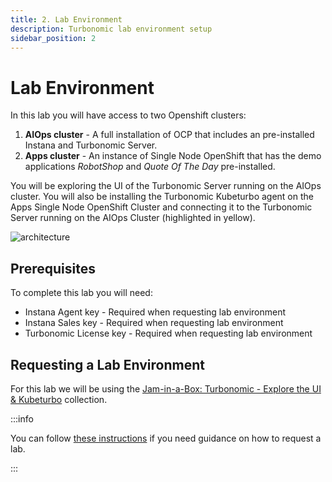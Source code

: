 ```yaml
---
title: 2. Lab Environment
description: Turbonomic lab environment setup
sidebar_position: 2
---
```


# Lab Environment

In this lab you will have access to two Openshift clusters:

1. **AIOps cluster** - A full installation of OCP that includes an pre-installed
   Instana and Turbonomic Server.
2. **Apps cluster** - An instance of Single Node OpenShift that has the demo
   applications _RobotShop_ and _Quote Of The Day_ pre-installed.

You will be exploring the UI of the Turbonomic Server running on the AIOps
cluster. You will also be installing the Turbonomic Kubeturbo agent on the Apps
Single Node OpenShift Cluster and connecting it to the Turbonomic Server running
on the AIOps Cluster (highlighted in yellow).

![architecture](images/architecture-instana-turbo.png)

## Prerequisites

To complete this lab you will need:

- Instana Agent key - Required when requesting lab environment
- Instana Sales key - Required when requesting lab environment
- Turbonomic License key - Required when requesting lab environment

## Requesting a Lab Environment

For this lab we will be using the
[Jam-in-a-Box: Turbonomic - Explore the UI & Kubeturbo](https://techzone.ibm.com/my/reservations/create/64a3b270fdf8be0017755812)
collection.

:::info

You can follow
[these instructions](/waiops-tech-jam/labs/jam-in-a-box/#requesting-a-lab-environment)
if you need guidance on how to request a lab.

:::
